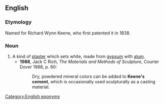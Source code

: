 ==English==

===Etymology===
Named for Richard Wynn Keene, who first patented it in 1838.

===Noun===
{{en-noun|-|head=[[Keene]][[-'s|'s]] [[cement]]}}

# A kind of [[plaster]] which sets white, made from [[gypsum]] with [[alum]].
#* '''1988''', Jack C Rich, ''The Materials and Methods of Sculpture'', Courier Dover 1988, p. 60:
#*: Dry, powdered mineral colors can be added to '''Keene's cement''', which is occasionally used sculpturally as a casting material.

[[Category:English eponyms]]